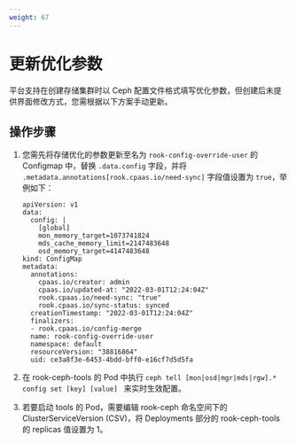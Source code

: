 ```yaml
---
weight: 67
---
```


# 更新优化参数

平台支持在创建存储集群时以 Ceph 配置文件格式填写优化参数，但创建后未提供界面修改方式，您需根据以下方案手动更新。

## 操作步骤
        
1. 您需先将存储优化的参数更新至名为 `rook-config-override-user` 的 Configmap 中，替换 `.data.config` 字段，并将 ` .metadata.annotations[rook.cpaas.io/need-sync]` 字段值设置为 `true`，举例如下：

    ```
    apiVersion: v1
    data:
      config: |
        [global]
        mon_memory_target=1073741824
        mds_cache_memory_limit=2147483648
        osd_memory_target=4147483648
    kind: ConfigMap
    metadata:
      annotations:
        cpaas.io/creator: admin
        cpaas.io/updated-at: "2022-03-01T12:24:04Z"
        rook.cpaas.io/need-sync: "true"
        rook.cpaas.io/sync-status: synced
      creationTimestamp: "2022-03-01T12:24:04Z"
      finalizers:
      - rook.cpaas.io/config-merge
      name: rook-config-override-user
      namespace: default
      resourceVersion: "38816864"
      uid: ce3a8f3e-6453-4bdd-bff0-e16cf7d5d5fa
    ```

2. 在 rook-ceph-tools 的 Pod 中执行 `ceph tell [mon|osd|mgr|mds|rgw].* config set [key] [value] ` 来实时生效配置。

3. 若要启动 tools 的 Pod，需要编辑 rook-ceph 命名空间下的 ClusterServiceVersion (CSV)，将 Deployments 部分的 rook-ceph-tools 的 replicas 值设置为 1。

